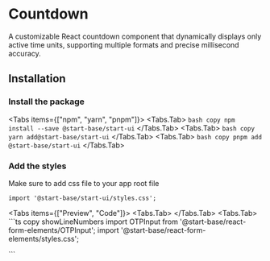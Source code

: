 
# Countdown

A customizable React countdown component that dynamically displays only active time units, supporting multiple formats and precise millisecond accuracy.

<ApiReferenceButton path="form-input--docs" />

## Installation

<Steps>

### Install the package

<Tabs items={["npm", "yarn", "pnpm"]}>
<Tabs.Tab>
    ``` bash copy
    npm install --save @start-base/start-ui
    ```
  </Tabs.Tab>
  <Tabs.Tab>
    ``` bash copy
    yarn add@start-base/start-ui
    ```
  </Tabs.Tab>
  <Tabs.Tab>
    ``` bash copy
    pnpm add @start-base/start-ui
    ```
  </Tabs.Tab>
</Tabs>
 
### Add the styles
 
Make sure to add css file to your app root file

``` tsx copy
import '@start-base/start-ui/styles.css';
```

</Steps>

<Tabs items={["Preview", "Code"]}>
  <Tabs.Tab>
  <Preview height="200px">
    <Countdown date="1735689600" />
  </Preview>
  </Tabs.Tab>
  <Tabs.Tab>
    ```ts copy showLineNumbers
    import OTPInput from '@start-base/react-form-elements/OTPInput';
    import '@start-base/react-form-elements/styles.css';

   <Countdown />
    ```
  </Tabs.Tab>
</Tabs>